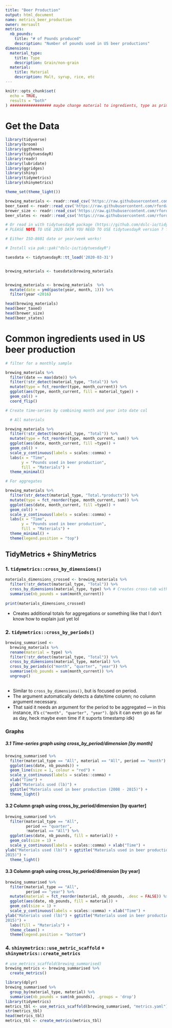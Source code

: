 ```yaml
---
title: "Beer Production"
output: html_document
name: metrics_beer_production
owner: mersault
metrics:
  nb_pounds:
    title: "# of Pounds produced"
    description: "Number of pounds used in US beer productions"
dimensions:
  material_type:
    title: Type
    description: Grain/non-grain
  material:
    title: Material
    description: Malt, syrup, rice, etc
---
```


```r
knitr::opts_chunk$set(
  echo = TRUE,
  results = "both"
) ################## maybe change material to ingredients, type as primary nomenclature
```

# Get the Data

```r
library(tidyverse)
library(broom)
library(ggthemes)
library(tidytuesdayR)
library(readr)
library(lubridate)
library(ggridges)
library(shiny)
library(tidymetrics)
library(shinymetrics)

theme_set(theme_light())

brewing_materials <- readr::read_csv('https://raw.githubusercontent.com/rfordatascience/tidytuesday/main/data/2020/2020-03-31/brewing_materials.csv')
beer_taxed <- readr::read_csv('https://raw.githubusercontent.com/rfordatascience/tidytuesday/main/data/2020/2020-03-31/beer_taxed.csv')
brewer_size <- readr::read_csv('https://raw.githubusercontent.com/rfordatascience/tidytuesday/main/data/2020/2020-03-31/brewer_size.csv')
beer_states <- readr::read_csv('https://raw.githubusercontent.com/rfordatascience/tidytuesday/main/data/2020/2020-03-31/beer_states.csv')

# Or read in with tidytuesdayR package (https://github.com/dslc-io/tidytuesdayR)
# PLEASE NOTE TO USE 2020 DATA YOU NEED TO USE tidytuesdayR version ? from GitHub

# Either ISO-8601 date or year/week works!

# Install via pak::pak("dslc-io/tidytuesdayR")

tuesdata <- tidytuesdayR::tt_load('2020-03-31')


brewing_materials <- tuesdata$brewing_materials


brewing_materials <- brewing_materials  %>%
  mutate(date = ymd(paste(year, month, 1))) %>%
  filter(year <2016)
```

```r

head(brewing_materials)
head(beer_taxed)
head(brewer_size)
head(beer_states)

```

# Common ingredients used in US beer production

```r

# filter for a monthly sample

brewing_materials %>%
  filter(date == max(date)) %>%
  filter(!str_detect(material_type, "Total")) %>% 
  mutate(type = fct_reorder(type, month_current)) %>%
  ggplot(aes(type, month_current, fill = material_type)) +
  geom_col() +
  coord_flip()

# Create time-series by combining month and year into date col

  # All materials

brewing_materials %>%
  filter(!str_detect(material_type, "Total")) %>%
  mutate(type = fct_reorder(type, month_current, sum)) %>%
  ggplot(aes(date, month_current, fill =type)) +
  geom_col() +
  scale_y_continuous(labels = scales::comma) +
  labs(x = "Time",
       y = "Pounds used in beer production",
       fill = "Materials") +
  theme_minimal()

# For aggregates

brewing_materials %>%
  filter(str_detect(material_type, "Total.*products")) %>%
  mutate(type = fct_reorder(type, month_current, sum)) %>%
  ggplot(aes(date, month_current, fill =type)) +
  geom_col() +
  scale_y_continuous(labels = scales::comma) +
  labs(x = "Time",
       y = "Pounds used in beer production",
       fill = "Materials") +
  theme_minimal() +
  theme(legend.position = "top")

```

## TidyMetrics + ShinyMetrics

### 1. `tidymetrics::cross_by_dimensions()`

```r

materials_dimensions_crossed <- brewing_materials %>%
  filter(!str_detect(material_type, "Total")) %>%
  cross_by_dimensions(material_type, type) %>% # Creates cross-tab with "all" totals for each dimension + grand total/ cross sectioning
  summarise(nb_pounds = sum(month_current))
  
print(materials_dimensions_crossed)
```

-   Creates additional totals for aggregations or something like that I don't know how to explain just yet lol

### 2. `tidymetrics::cross_by_periods()`

```r
brewing_summarised <-
  brewing_materials %>%
  rename(material = type) %>%
  filter(!str_detect(material_type, "Total")) %>%
  cross_by_dimensions(material_type, material) %>%
  cross_by_periods(c("month", "quarter", "year")) %>%
  summarise(nb_pounds = sum(month_current)) %>%
  ungroup() 
  
```

-   Similar to `cross_by_dimensions()`, but is focused on period.
-   The argument automatically detects a date/time column; no column argument necessary.
-   That said it needs an argument for the period to be aggregated — in this instance, it's `c("month", "quarter", "year")`. (p/s it can even go as far as day, heck maybe even time if it suports timestamp idk)

### Graphs

##### 3.1 Time-series graph using cross_by_period/dimension [by month]

```r
brewing_summarised %>%
  filter(material_type == "All", material == "All", period == "month") %>%
  ggplot(aes(date, nb_pounds)) +
  geom_line(size = 1, colour = "red") +
  scale_y_continuous(labels = scales::comma) +
  xlab("Time") +
  ylab("Materials used (lb)") +
  ggtitle("Materials used in beer production (2008 - 2015)") +
  theme_light()

```

#### 3.2 Column graph using cross_by_period/dimension [by quarter]

```r

brewing_summarised %>%
  filter(material_type == "All", 
         period == "quarter",
         !material == "All") %>% 
  ggplot(aes(date, nb_pounds, fill = material)) + 
  geom_col(size = 1) + 
  scale_y_continuous(labels = scales::comma) + xlab("Time") +
ylab("Materials used (lb)") + ggtitle("Materials used in beer production (2008 -
2015)") + 
  theme_light()

```

#### 3.3 Column graph using cross_by_period/dimension [by year]

```r
brewing_summarised %>%
  filter(material_type == "All", 
         period == "year") %>% 
  mutate(material = fct_reorder(material, nb_pounds, .desc = FALSE)) %>%
  ggplot(aes(date, nb_pounds, fill = material)) + 
  geom_col(size = 1) + 
  scale_y_continuous(labels = scales::comma) + xlab("Time") +
ylab("Materials used (lb)") + ggtitle("Materials used in beer production (2008 -
2015)") + 
  labs(fill = "Materials") +
  theme_clean() +
  theme(legend.position = "bottom")
```

### 4. `shinymetrics::use_metric_scaffold` + `shinymetrics::create_metrics`

```r
# use_metrics_scaffold(brewing_summarised)
brewing_metrics <- brewing_summarised %>%
  create_metrics()

```
```r
library(dplyr)
brewing_summarised %>% 
  group_by(material_type, material) %>% 
  summarise(nb_pounds = sum(nb_pounds), .groups = 'drop')
library(tidymetrics)
metrics_tbl <- use_metrics_scaffold(brewing_summarised, "metrics.yaml")
str(metrics_tbl)
head(metrics_tbl)
metrics_tbl <- create_metrics(metrics_tbl)
```










